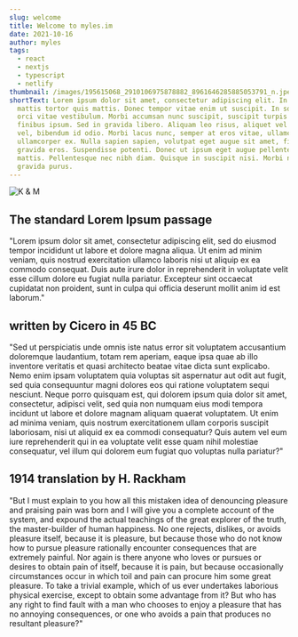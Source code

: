 ```yaml
---
slug: welcome
title: Welcome to myles.im
date: 2021-10-16
author: myles
tags:
  - react
  - nextjs
  - typescript
  - netlify
thumbnail: /images/195615068_2910106975878882_8961646285885053791_n.jpeg
shortText: Lorem ipsum dolor sit amet, consectetur adipiscing elit. In efficitur
  mattis tortor quis mattis. Donec tempor vitae enim ut suscipit. In sodales eu
  orci vitae vestibulum. Morbi accumsan nunc suscipit, suscipit turpis quis,
  finibus ipsum. Sed in gravida libero. Aliquam leo risus, aliquet vel congue
  vel, bibendum id odio. Morbi lacus nunc, semper at eros vitae, ullamcorper
  ullamcorper ex. Nulla sapien sapien, volutpat eget augue sit amet, finibus
  gravida eros. Suspendisse potenti. Donec ut ipsum eget augue pellentesque
  mattis. Pellentesque nec nibh diam. Quisque in suscipit nisi. Morbi non
  gravida purus.
---
```

![K & M](/images/12015163_767180960077279_4588161264538298053_o.jpeg "K & M")

## The standard Lorem Ipsum passage

"Lorem ipsum dolor sit amet, consectetur adipiscing elit, sed do eiusmod tempor incididunt ut labore et dolore magna aliqua. Ut enim ad minim veniam, quis nostrud exercitation ullamco laboris nisi ut aliquip ex ea commodo consequat. Duis aute irure dolor in reprehenderit in voluptate velit esse cillum dolore eu fugiat nulla pariatur. Excepteur sint occaecat cupidatat non proident, sunt in culpa qui officia deserunt mollit anim id est laborum."

## written by Cicero in 45 BC

"Sed ut perspiciatis unde omnis iste natus error sit voluptatem accusantium doloremque laudantium, totam rem aperiam, eaque ipsa quae ab illo inventore veritatis et quasi architecto beatae vitae dicta sunt explicabo. Nemo enim ipsam voluptatem quia voluptas sit aspernatur aut odit aut fugit, sed quia consequuntur magni dolores eos qui ratione voluptatem sequi nesciunt. Neque porro quisquam est, qui dolorem ipsum quia dolor sit amet, consectetur, adipisci velit, sed quia non numquam eius modi tempora incidunt ut labore et dolore magnam aliquam quaerat voluptatem. Ut enim ad minima veniam, quis nostrum exercitationem ullam corporis suscipit laboriosam, nisi ut aliquid ex ea commodi consequatur? Quis autem vel eum iure reprehenderit qui in ea voluptate velit esse quam nihil molestiae consequatur, vel illum qui dolorem eum fugiat quo voluptas nulla pariatur?"

## 1914 translation by H. Rackham

"But I must explain to you how all this mistaken idea of denouncing pleasure and praising pain was born and I will give you a complete account of the system, and expound the actual teachings of the great explorer of the truth, the master-builder of human happiness. No one rejects, dislikes, or avoids pleasure itself, because it is pleasure, but because those who do not know how to pursue pleasure rationally encounter consequences that are extremely painful. Nor again is there anyone who loves or pursues or desires to obtain pain of itself, because it is pain, but because occasionally circumstances occur in which toil and pain can procure him some great pleasure. To take a trivial example, which of us ever undertakes laborious physical exercise, except to obtain some advantage from it? But who has any right to find fault with a man who chooses to enjoy a pleasure that has no annoying consequences, or one who avoids a pain that produces no resultant pleasure?"